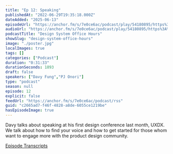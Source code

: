 ```yaml
---
title: "Ep 12: Speaking"
publishedAt: "2022-06-29T19:35:18.000Z"
dateAdded: "2025-06-13"
episodeUrl: "https://anchor.fm/s/7e0ce6ac/podcast/play/54180895/https%3A%2F%2Fd3ctxlq1ktw2nl.cloudfront.net%2Fstaging%2F2022-5-29%2F02ad92a8-0d56-b0c8-5db9-20b925dd806c.mp3"
audioUrl: "https://anchor.fm/s/7e0ce6ac/podcast/play/54180895/https%3A%2F%2Fd3ctxlq1ktw2nl.cloudfront.net%2Fstaging%2F2022-5-29%2F02ad92a8-0d56-b0c8-5db9-20b925dd806c.mp3"
podcastTitle: "Design System Office Hours"
showSlug: "design-system-office-hours"
image: "./poster.jpg"
localImages: true
tags: []
categories: ["Podcast"]
duration: "0:31:33"
durationSeconds: 1893
draft: false
speakers: ["Davy Fung","PJ Onori"]
type: "podcast"
season: null
episode: 12
explicit: false
feedUrl: "https://anchor.fm/s/7e0ce6ac/podcast/rss"
guid: "c2665ad7-f46f-4828-a8de-6055ce1219be"
hasEpisodeImage: true
---
```

Davy talks about speaking at his first design conference last month, UXDX. We talk about how to find your voice and how to get started for those whom want to engage more with the product design community.

[Episode Transcripts](https://docs.google.com/document/d/1eBPOj7pQJBKCsc4uWlMM1XwwfTOLiK7Av_qEbwu2F_M/edit#heading=h.qn6y5enyjmgy)
